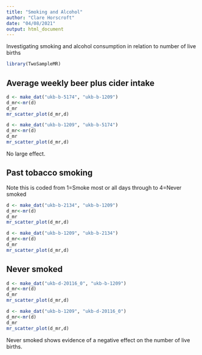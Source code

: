 ```yaml
---
title: "Smoking and Alcohol"
author: "Clare Horscroft"
date: "04/08/2021"
output: html_document
---
```


Investigating smoking and alcohol consumption in relation to number of live births

```r
library(TwoSampleMR)
```

## Average weekly beer plus cider intake

```r
d <- make_dat("ukb-b-5174", "ukb-b-1209")
d_mr<-mr(d)
d_mr
mr_scatter_plot(d_mr,d)
```

```r
d <- make_dat("ukb-b-1209", "ukb-b-5174")
d_mr<-mr(d)
d_mr
mr_scatter_plot(d_mr,d)
```

No large effect.

## Past tobacco smoking

Note this is coded from 1=Smoke most or all days through to 4=Never smoked

```r
d <- make_dat("ukb-b-2134", "ukb-b-1209")
d_mr<-mr(d)
d_mr
mr_scatter_plot(d_mr,d)
```

```r
d <- make_dat("ukb-b-1209", "ukb-b-2134")
d_mr<-mr(d)
d_mr
mr_scatter_plot(d_mr,d)
```

## Never smoked

```r
d <- make_dat("ukb-d-20116_0", "ukb-b-1209")
d_mr<-mr(d)
d_mr
mr_scatter_plot(d_mr,d)
```

```r
d <- make_dat("ukb-b-1209", "ukb-d-20116_0")
d_mr<-mr(d)
d_mr
mr_scatter_plot(d_mr,d)
```

Never smoked shows evidence of a negative effect on the number of live births.